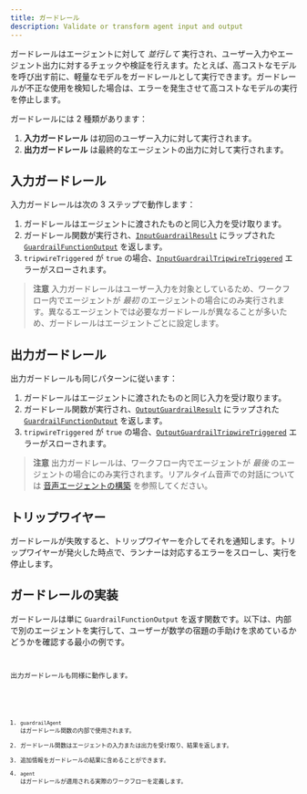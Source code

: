 ```yaml
---
title: ガードレール
description: Validate or transform agent input and output
---
```



ガードレールはエージェントに対して _並行して_ 実行され、ユーザー入力やエージェント出力に対するチェックや検証を行えます。たとえば、高コストなモデルを呼び出す前に、軽量なモデルをガードレールとして実行できます。ガードレールが不正な使用を検知した場合は、エラーを発生させて高コストなモデルの実行を停止します。

ガードレールには 2 種類があります：

1. **入力ガードレール** は初回のユーザー入力に対して実行されます。
2. **出力ガードレール** は最終的なエージェントの出力に対して実行されます。

## 入力ガードレール

入力ガードレールは次の 3 ステップで動作します：

1. ガードレールはエージェントに渡されたものと同じ入力を受け取ります。
2. ガードレール関数が実行され、[`InputGuardrailResult`](/openai-agents-js/openai/agents/interfaces/inputguardrailresult) にラップされた [`GuardrailFunctionOutput`](/openai-agents-js/openai/agents/interfaces/guardrailfunctionoutput) を返します。
3. `tripwireTriggered` が `true` の場合、[`InputGuardrailTripwireTriggered`](/openai-agents-js/openai/agents/classes/inputguardrailtripwiretriggered) エラーがスローされます。

> **注意**
> 入力ガードレールはユーザー入力を対象としているため、ワークフロー内でエージェントが _最初_ のエージェントの場合にのみ実行されます。異なるエージェントでは必要なガードレールが異なることが多いため、ガードレールはエージェントごとに設定します。

## 出力ガードレール

出力ガードレールも同じパターンに従います：

1. ガードレールはエージェントに渡されたものと同じ入力を受け取ります。
2. ガードレール関数が実行され、[`OutputGuardrailResult`](/openai-agents-js/openai/agents/interfaces/outputguardrailresult) にラップされた [`GuardrailFunctionOutput`](/openai-agents-js/openai/agents/interfaces/guardrailfunctionoutput) を返します。
3. `tripwireTriggered` が `true` の場合、[`OutputGuardrailTripwireTriggered`](/openai-agents-js/openai/agents/classes/outputguardrailtripwiretriggered) エラーがスローされます。

> **注意**
> 出力ガードレールは、ワークフロー内でエージェントが _最後_ のエージェントの場合にのみ実行されます。リアルタイム音声での対話については [音声エージェントの構築](/openai-agents-js/ja/guides/voice-agents/build#guardrails) を参照してください。

## トリップワイヤー

ガードレールが失敗すると、トリップワイヤーを介してそれを通知します。トリップワイヤーが発火した時点で、ランナーは対応するエラーをスローし、実行を停止します。

## ガードレールの実装

ガードレールは単に `GuardrailFunctionOutput` を返す関数です。以下は、内部で別のエージェントを実行して、ユーザーが数学の宿題の手助けを求めているかどうかを確認する最小の例です。

<Code
  lang="typescript"
  code={inputGuardrailExample}
  title="入力ガードレールの例"
/>

出力ガードレールも同様に動作します。

<Code
  lang="typescript"
  code={outputGuardrailExample}
  title="出力ガードレールの例"
/>

1. `guardrailAgent` はガードレール関数の内部で使用されます。
2. ガードレール関数はエージェントの入力または出力を受け取り、結果を返します。
3. 追加情報をガードレールの結果に含めることができます。
4. `agent` はガードレールが適用される実際のワークフローを定義します。
